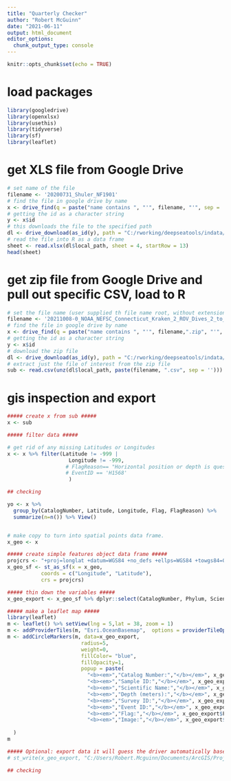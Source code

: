```yaml
---
title: "Quarterly Checker"
author: "Robert McGuinn"
date: "2021-06-11"
output: html_document
editor_options: 
  chunk_output_type: console
---
```


```r
knitr::opts_chunk$set(echo = TRUE)
```

# load packages

```r
library(googledrive)
library(openxlsx)
library(usethis)
library(tidyverse)
library(sf)
library(leaflet)
```

# get XLS file from Google Drive

```r
# set name of the file
filename <- '20200731_Shuler_NF1901'
# find the file in google drive by name
x <- drive_find(q = paste("name contains ", "'", filename, "'", sep = ''))
# getting the id as a character string
y <- x$id
# this downloads the file to the specified path
dl <- drive_download(as_id(y), path = "C:/rworking/deepseatools/indata/sheet.xlsx", overwrite = TRUE)
# read the file into R as a data frame
sheet <- read.xlsx(dl$local_path, sheet = 4, startRow = 13)
head(sheet)
```

# get zip file from Google Drive and pull out specific CSV, load to R

```r
# set the file name (user supplied th file name root, without extension)
filename <- '20211008-0_NOAA_NEFSC_Connecticut_Kraken_2_ROV_Dives_2_to_15_Packer_2014_2014'
# find the file in google drive by name
x <- drive_find(q = paste("name contains ", "'", filename,".zip", "'", sep = ''))
# getting the id as a character string
y <- x$id
# download the zip file
dl <- drive_download(as_id(y), path = "C:/rworking/deepseatools/indata/file.zip", overwrite = TRUE)
# extract just the file of interest from the zip file
sub <- read.csv(unz(dl$local_path, paste(filename, ".csv", sep = '')))

```

# gis inspection and export

```r

##### create x from sub #####
x <- sub

##### filter data #####

# get rid of any missing Latitudes or Longitudes
x <- x %>% filter(Latitude != -999 | 
                    Longitude != -999, 
                   # FlagReason== "Horizontal position or depth is questionable", 
                   # EventID == 'H1568'
                    )

## checking 

yo <- x %>% 
  group_by(CatalogNumber, Latitude, Longitude, Flag, FlagReason) %>% 
  summarize(n=n()) %>% View()


# make copy to turn into spatial points data frame.
x_geo <- x

##### create simple features object data frame #####
projcrs <- "+proj=longlat +datum=WGS84 +no_defs +ellps=WGS84 +towgs84=0,0,0"
x_geo_sf <- st_as_sf(x = x_geo,                         
           coords = c("Longitude", "Latitude"),
           crs = projcrs)

##### thin down the variables #####
x_geo_export <- x_geo_sf %>% dplyr::select(CatalogNumber, Phylum, ScientificName, SampleID, DepthInMeters, SurveyID, EventID, Flag, ImageURL)

##### make a leaflet map #####
library(leaflet)
m <- leaflet() %>% setView(lng = 5,lat = 38, zoom = 1)
m <- addProviderTiles(m, "Esri.OceanBasemap",  options = providerTileOptions(noWrap = TRUE))
m <- addCircleMarkers(m, data=x_geo_export, 
                        radius=5, 
                        weight=0, 
                        fillColor= "blue", 
                        fillOpacity=1,
                        popup = paste(
                          "<b><em>","Catalog Number:","</b></em>", x_geo_export$CatalogNumber, "<br>",
                          "<b><em>","Sample ID:","</b></em>", x_geo_export$SampleID, "<br>",
                          "<b><em>","Scientific Name:","</b></em>", x_geo_export$ScientificName, "<br>",
                          "<b><em>","Depth (meters):","</b></em>", x_geo_export$DepthInMeters, "<br>",
                          "<b><em>","Survey ID:","</b></em>", x_geo_export$SurveyID, "<br>",
                          "<b><em>","Event ID:","</b></em>", x_geo_export$EventID, "<br>",
                          "<b><em>","Flag:","</b></em>", x_geo_export$Flag, "<br>",
                          "<b><em>","Image:","</b></em>", x_geo_export$ImageURL)
                                  
  )
m

##### Optional: export data it will guess the driver automatically based on the .shp extension #####
# st_write(x_geo_export, "C:/Users/Robert.Mcguinn/Documents/ArcGIS/Projects/fromr/shapefiles/x_geo_export.shp", delete_dsn = T)

## checking 



```

